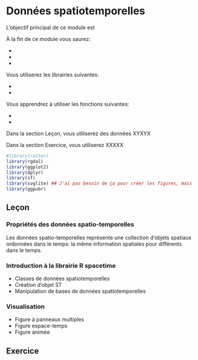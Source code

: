 # Données spatiotemporelles {#spatiotemp}


L'objectif principal de ce module est

À la fin de ce module vous saurez:

- 
- 
-

Vous utiliserez les librairies suivantes:

-
-

Vous apprendrez à utiliser les fonctions suivantes:

-
-

Dans la section Leçon, vous utiliserez des données XYXYX

Dans la section Exercice, vous utiliserez XXXXX

```r
#library(raster)
library(rgdal)
library(ggplot2)
library(dplyr)
library(sf)
library(svglite) ## J'ai pas besoin de ça pour créer les figures, mais pour les inclure dans le markdown, oui.
library(ggpubr)
```


## Leçon

### Propriétés des données spatio-temporelles

Les données spatio-temporelles représente une collection d'objets spatiaux ordonnées dans le temps: la même information spatiales pour différents dans le temps. 





### Introduction à la librairie R spacetime

-	Classes de données spatiotemporelles
-	Création d’objet ST
-	Manipulation de bases de données spatiotemporelles

### Visualisation

-	Figure à panneaux multiples
-	Figure espace-temps
-	Figure animée



## Exercice

